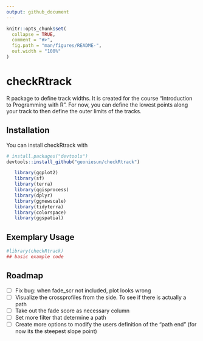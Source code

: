 ```yaml
---
output: github_document
---
```


<!-- README.md is generated from README.Rmd. Please edit that file -->

```r
knitr::opts_chunk$set(
  collapse = TRUE,
  comment = "#>",
  fig.path = "man/figures/README-",
  out.width = "100%"
)
```

# checkRtrack

<!-- badges: start -->
<!-- badges: end -->

R package to define track widths. It is created for the course "Introduction to Programming with R". 
For now, you can define the lowest points along your track to then define the outer limits of the tracks. 


## Installation

You can install checkRtrack with

``` r
# install.packages("devtools")
devtools::install_github("geoniesun/checkRtrack")

   library(ggplot2)
   library(sf)
   library(terra)
   library(qgisprocess)
   library(dplyr)
   library(ggnewscale)
   library(tidyterra)
   library(colorspace)
   library(ggspatial)
```

## Exemplary Usage



```r
#library(checkRtrack)
## basic example code
```

## Roadmap
- [ ]  Fix bug: when fade_scr not included, plot looks wrong
- [ ]  Visualize the crossprofiles from the side. To see if there is actually a path
- [ ]  Take out the fade score as necessary column
- [ ]  Set more filter that determine a path
- [ ]  Create more options to modify the users definition of the "path end" (for now its the steepest slope point)

